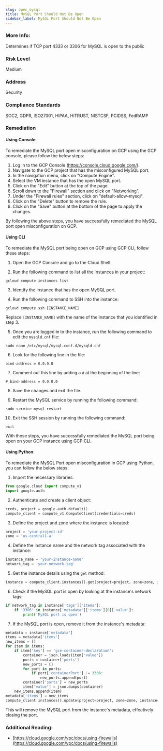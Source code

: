 ```yaml
---
slug: open_mysql
title: MySQL Port Should Not Be Open
sidebar_label: MySQL Port Should Not Be Open
---
```


### More Info:

Determines if TCP port 4333 or 3306 for MySQL is open to the public

### Risk Level

Medium

### Address

Security

### Compliance Standards

SOC2, GDPR, ISO27001, HIPAA, HITRUST, NISTCSF, PCIDSS, FedRAMP

### Remediation

#### Using Console

To remediate the MySQL port open misconfiguration on GCP using the GCP console, please follow the below steps:

1. Log in to the GCP Console (https://console.cloud.google.com/).
2. Navigate to the GCP project that has the misconfigured MySQL port.
3. In the navigation menu, click on "Compute Engine".
4. Select the VM instance that has the open MySQL port.
5. Click on the "Edit" button at the top of the page.
6. Scroll down to the "Firewall" section and click on "Networking".
7. Under the "Firewall rules" section, click on "default-allow-mysql".
8. Click on the "Delete" button to remove the rule.
9. Click on the "Save" button at the bottom of the page to apply the changes.

By following the above steps, you have successfully remediated the MySQL port open misconfiguration on GCP.

#### Using CLI

To remediate the MySQL port being open on GCP using GCP CLI, follow these steps:

1. Open the GCP Console and go to the Cloud Shell.

2. Run the following command to list all the instances in your project:

`gcloud compute instances list`

3. Identify the instance that has the open MySQL port.

4. Run the following command to SSH into the instance:

`gcloud compute ssh [INSTANCE_NAME]`

Replace `[INSTANCE_NAME]` with the name of the instance that you identified in step 3.

5. Once you are logged in to the instance, run the following command to edit the `mysqld.cnf` file:

`sudo nano /etc/mysql/mysql.conf.d/mysqld.cnf`

6. Look for the following line in the file:

`bind-address = 0.0.0.0`

7. Comment out this line by adding a `#` at the beginning of the line:

`# bind-address = 0.0.0.0`

8. Save the changes and exit the file.

9. Restart the MySQL service by running the following command:

`sudo service mysql restart`

10. Exit the SSH session by running the following command:

`exit`

With these steps, you have successfully remediated the MySQL port being open on your GCP instance using GCP CLI.

#### Using Python

To remediate the MySQL Port open misconfiguration in GCP using Python, you can follow the below steps:

1. Import the necessary libraries:

```python
from google.cloud import compute_v1
import google.auth
```

2. Authenticate and create a client object:

```python
creds, project = google.auth.default()
compute_client = compute_v1.ComputeClient(credentials=creds)
```

3. Define the project and zone where the instance is located:

```python
project = 'your-project-id'
zone = 'us-central1-a'
```

4. Define the instance name and the network tag associated with the instance:

```python
instance_name = 'your-instance-name'
network_tag = 'your-network-tag'
```

5. Get the instance details using the `get` method:

```python
instance = compute_client.instances().get(project=project, zone=zone, instance=instance_name).execute()
```

6. Check if the MySQL port is open by looking at the instance's network tags:

```python
if network_tag in instance['tags']['items']:
    if '3306' in instance['metadata']['items'][0]['value']:
        print('MySQL port is open')
```

7. If the MySQL port is open, remove it from the instance's metadata:

```python
metadata = instance['metadata']
items = metadata['items']
new_items = []
for item in items:
    if item['key'] == 'gce-container-declaration':
        container = json.loads(item['value'])
        ports = container['ports']
        new_ports = []
        for port in ports:
            if port['containerPort'] != 3306:
                new_ports.append(port)
        container['ports'] = new_ports
        item['value'] = json.dumps(container)
    new_items.append(item)
metadata['items'] = new_items
compute_client.instances().update(project=project, zone=zone, instance=instance_name, body={'metadata': metadata}).execute()
```

This will remove the MySQL port from the instance's metadata, effectively closing the port.


### Additional Reading:

- [https://cloud.google.com/vpc/docs/using-firewalls](https://cloud.google.com/vpc/docs/using-firewalls) 

